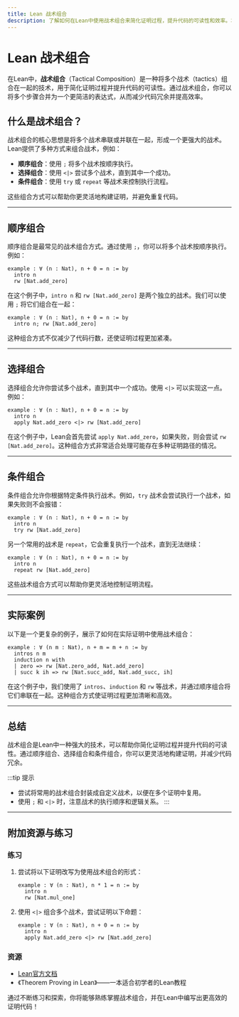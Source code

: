 ```yaml
---
title: Lean 战术组合
description: 了解如何在Lean中使用战术组合来简化证明过程，提升代码的可读性和效率。本文适合初学者，包含清晰的解释、代码示例和实际案例。
---
```


# Lean 战术组合

在Lean中，**战术组合**（Tactical Composition）是一种将多个战术（tactics）组合在一起的技术，用于简化证明过程并提升代码的可读性。通过战术组合，你可以将多个步骤合并为一个更简洁的表达式，从而减少代码冗余并提高效率。

## 什么是战术组合？

战术组合的核心思想是将多个战术串联或并联在一起，形成一个更强大的战术。Lean提供了多种方式来组合战术，例如：

- **顺序组合**：使用 `;` 将多个战术按顺序执行。
- **选择组合**：使用 `<|>` 尝试多个战术，直到其中一个成功。
- **条件组合**：使用 `try` 或 `repeat` 等战术来控制执行流程。

这些组合方式可以帮助你更灵活地构建证明，并避免重复代码。

---

## 顺序组合

顺序组合是最常见的战术组合方式。通过使用 `;`，你可以将多个战术按顺序执行。例如：

```lean
example : ∀ (n : Nat), n + 0 = n := by
  intro n
  rw [Nat.add_zero]
```

在这个例子中，`intro n` 和 `rw [Nat.add_zero]` 是两个独立的战术。我们可以使用 `;` 将它们组合在一起：

```lean
example : ∀ (n : Nat), n + 0 = n := by
  intro n; rw [Nat.add_zero]
```

这种组合方式不仅减少了代码行数，还使证明过程更加紧凑。

---

## 选择组合

选择组合允许你尝试多个战术，直到其中一个成功。使用 `<|>` 可以实现这一点。例如：

```lean
example : ∀ (n : Nat), n + 0 = n := by
  intro n
  apply Nat.add_zero <|> rw [Nat.add_zero]
```

在这个例子中，Lean会首先尝试 `apply Nat.add_zero`，如果失败，则会尝试 `rw [Nat.add_zero]`。这种组合方式非常适合处理可能存在多种证明路径的情况。

---

## 条件组合

条件组合允许你根据特定条件执行战术。例如，`try` 战术会尝试执行一个战术，如果失败则不会报错：

```lean
example : ∀ (n : Nat), n + 0 = n := by
  intro n
  try rw [Nat.add_zero]
```

另一个常用的战术是 `repeat`，它会重复执行一个战术，直到无法继续：

```lean
example : ∀ (n : Nat), n + 0 = n := by
  intro n
  repeat rw [Nat.add_zero]
```

这些战术组合方式可以帮助你更灵活地控制证明流程。

---

## 实际案例

以下是一个更复杂的例子，展示了如何在实际证明中使用战术组合：

```lean
example : ∀ (n m : Nat), n + m = m + n := by
  intros n m
  induction n with
  | zero => rw [Nat.zero_add, Nat.add_zero]
  | succ k ih => rw [Nat.succ_add, Nat.add_succ, ih]
```

在这个例子中，我们使用了 `intros`、`induction` 和 `rw` 等战术，并通过顺序组合将它们串联在一起。这种组合方式使证明过程更加清晰和高效。

---

## 总结

战术组合是Lean中一种强大的技术，可以帮助你简化证明过程并提升代码的可读性。通过顺序组合、选择组合和条件组合，你可以更灵活地构建证明，并减少代码冗余。

:::tip 提示
- 尝试将常用的战术组合封装成自定义战术，以便在多个证明中复用。
- 使用 `;` 和 `<|>` 时，注意战术的执行顺序和逻辑关系。
:::

---

## 附加资源与练习

### 练习
1. 尝试将以下证明改写为使用战术组合的形式：
   ```lean
   example : ∀ (n : Nat), n * 1 = n := by
     intro n
     rw [Nat.mul_one]
   ```

2. 使用 `<|>` 组合多个战术，尝试证明以下命题：
   ```lean
   example : ∀ (n : Nat), n + 0 = n := by
     intro n
     apply Nat.add_zero <|> rw [Nat.add_zero]
   ```

### 资源
- [Lean官方文档](https://leanprover.github.io/documentation/)
- 《Theorem Proving in Lean》——一本适合初学者的Lean教程

通过不断练习和探索，你将能够熟练掌握战术组合，并在Lean中编写出更高效的证明代码！